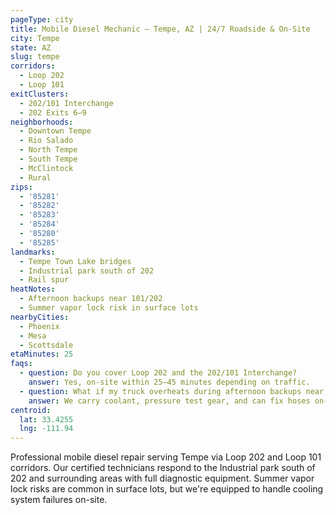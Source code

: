 ```yaml
---
pageType: city
title: Mobile Diesel Mechanic — Tempe, AZ | 24/7 Roadside & On-Site
city: Tempe
state: AZ
slug: tempe
corridors:
  - Loop 202
  - Loop 101
exitClusters:
  - 202/101 Interchange
  - 202 Exits 6–9
neighborhoods:
  - Downtown Tempe
  - Rio Salado
  - North Tempe
  - South Tempe
  - McClintock
  - Rural
zips:
  - '85281'
  - '85282'
  - '85283'
  - '85284'
  - '85280'
  - '85285'
landmarks:
  - Tempe Town Lake bridges
  - Industrial park south of 202
  - Rail spur
heatNotes:
  - Afternoon backups near 101/202
  - Summer vapor lock risk in surface lots
nearbyCities:
  - Phoenix
  - Mesa
  - Scottsdale
etaMinutes: 25
faqs:
  - question: Do you cover Loop 202 and the 202/101 Interchange?
    answer: Yes, on-site within 25–45 minutes depending on traffic.
  - question: What if my truck overheats during afternoon backups near 101/202?
    answer: We carry coolant, pressure test gear, and can fix hoses on-site.
centroid:
  lat: 33.4255
  lng: -111.94
---
```


Professional mobile diesel repair serving Tempe via Loop 202 and Loop 101 corridors. Our certified technicians respond to the Industrial park south of 202 and surrounding areas with full diagnostic equipment. Summer vapor lock risks are common in surface lots, but we're equipped to handle cooling system failures on-site.